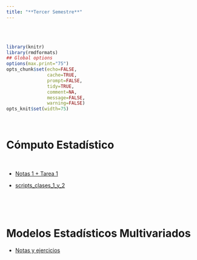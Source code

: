 ```yaml
---
title: "**Tercer Semestre**"
--- 
```


<br>
<br>


```r
library(knitr)
library(rmdformats)
## Global options
options(max.print="75")
opts_chunk$set(echo=FALSE,
               cache=TRUE,
               prompt=FALSE,
               tidy=TRUE,
               comment=NA,
               message=FALSE,
               warning=FALSE)
opts_knit$set(width=75)
```

<br>

<div class=text-justify>

# **Cómputo Estadístico** 

<br>

- [Notas 1 + Tarea 1](materiales/tercer_semestre/computo_estadistico/ComputoEstadistico02INEGI2021.pdf){target="_blank"}

- [scripts_clases_1_y_2](materiales/tercer_semestre/computo_estadistico/scripts_clases_1_y_2.R){target="_blank"}


<br>

<br>

# **Modelos Estadísticos Multivariados** 

- [Notas y ejercicios](materiales/tercer_semestre/modelos_estadisticos_multivariados/Notas y ejercicios.zip){target="_blank"}

